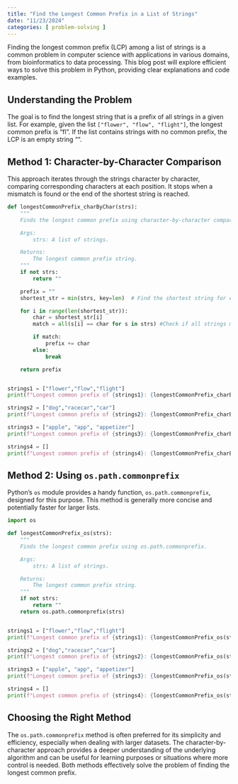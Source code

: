 ```yaml
---
title: "Find the Longest Common Prefix in a List of Strings"
date: "11/23/2024"
categories: [ problem-solving ]
---
```



Finding the longest common prefix (LCP) among a list of strings is a common problem in computer science with applications in various domains, from bioinformatics to data processing.  This blog post will explore efficient ways to solve this problem in Python, providing clear explanations and code examples.

## Understanding the Problem

The goal is to find the longest string that is a prefix of all strings in a given list.  For example, given the list `["flower", "flow", "flight"]`, the longest common prefix is "fl".  If the list contains strings with no common prefix, the LCP is an empty string "".

##  Method 1: Character-by-Character Comparison

This approach iterates through the strings character by character, comparing corresponding characters at each position.  It stops when a mismatch is found or the end of the shortest string is reached.

```python
def longestCommonPrefix_charByChar(strs):
    """
    Finds the longest common prefix using character-by-character comparison.

    Args:
        strs: A list of strings.

    Returns:
        The longest common prefix string.
    """
    if not strs:
        return ""

    prefix = ""
    shortest_str = min(strs, key=len)  # Find the shortest string for efficiency

    for i in range(len(shortest_str)):
        char = shortest_str[i]
        match = all(s[i] == char for s in strs) #Check if all strings match at index i

        if match:
            prefix += char
        else:
            break

    return prefix


strings1 = ["flower","flow","flight"]
print(f"Longest common prefix of {strings1}: {longestCommonPrefix_charByChar(strings1)}") # Output: fl

strings2 = ["dog","racecar","car"]
print(f"Longest common prefix of {strings2}: {longestCommonPrefix_charByChar(strings2)}") # Output: ""

strings3 = ["apple", "app", "appetizer"]
print(f"Longest common prefix of {strings3}: {longestCommonPrefix_charByChar(strings3)}") # Output: ap

strings4 = []
print(f"Longest common prefix of {strings4}: {longestCommonPrefix_charByChar(strings4)}") # Output: ""
```

## Method 2: Using `os.path.commonprefix`

Python's `os` module provides a handy function, `os.path.commonprefix`, designed for this purpose.  This method is generally more concise and potentially faster for larger lists.

```python
import os

def longestCommonPrefix_os(strs):
    """
    Finds the longest common prefix using os.path.commonprefix.

    Args:
        strs: A list of strings.

    Returns:
        The longest common prefix string.
    """
    if not strs:
        return ""
    return os.path.commonprefix(strs)


strings1 = ["flower","flow","flight"]
print(f"Longest common prefix of {strings1}: {longestCommonPrefix_os(strings1)}") # Output: fl

strings2 = ["dog","racecar","car"]
print(f"Longest common prefix of {strings2}: {longestCommonPrefix_os(strings2)}") # Output: ""

strings3 = ["apple", "app", "appetizer"]
print(f"Longest common prefix of {strings3}: {longestCommonPrefix_os(strings3)}") # Output: ap

strings4 = []
print(f"Longest common prefix of {strings4}: {longestCommonPrefix_os(strings4)}") # Output: ""
```

##  Choosing the Right Method

The `os.path.commonprefix` method is often preferred for its simplicity and efficiency, especially when dealing with larger datasets. The character-by-character approach provides a deeper understanding of the underlying algorithm and can be useful for learning purposes or situations where more control is needed.  Both methods effectively solve the problem of finding the longest common prefix.

